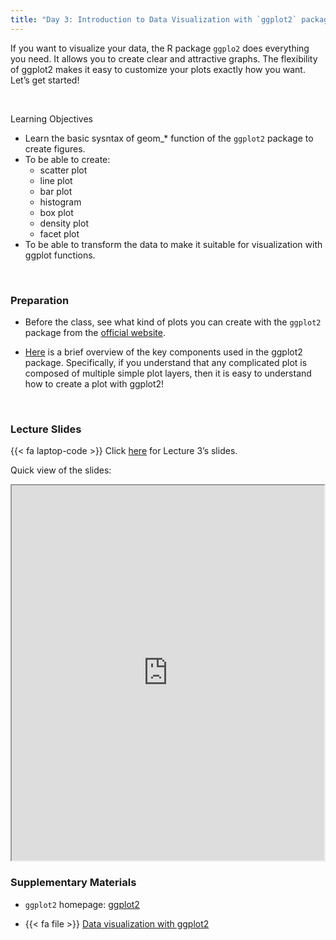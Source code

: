 ```yaml
---
title: "Day 3: Introduction to Data Visualization with `ggplot2` package"
---
```


If you want to visualize your data, the R package `ggplo2` does everything you need. It allows you to create clear and attractive graphs. The flexibility of ggplot2 makes it easy to customize your plots exactly how you want. Let's get started!

<br>

:::{.goals}
::::{.goals-header}
Learning Objectives
::::
::::{.goals-container}
+ Learn the basic sysntax of geom_* function of the `ggplot2` package to create figures. 
+ To be able to create:
  + scatter plot
  + line plot
  + bar plot
  + histogram
  + box plot
  + density plot
  + facet plot
+ To be able to transform the data to make it suitable for visualization with ggplot functions.
::::
:::

<br>

### Preparation

+ Before the class, see what kind of plots you can create with the `ggplot2` package from the [official website](https://r-graph-gallery.com/all-graphs.html){target="_blank"}.

+ [Here](https://ggplot2.tidyverse.org/articles/ggplot2.html){target="_blank"} is a brief overview of the key components used in the ggplot2 package. Specifically, if you understand that any complicated plot is composed of multiple simple plot layers, then it is easy to understand how to create a plot with ggplot2!

<br>

### Lecture Slides

{{< fa laptop-code >}}  Click [here](https://shunkei3.github.io/R-slides/Lec_notes/Lec3/Lec3.html){target="_blank"} for Lecture 3's slides.


Quick view of the slides:


```{=html}
<div style="display: flex; justify-content: center;"> 
<iframe width="900" height="600" src="https://shunkei3.github.io/R-slides/Lec_notes/Lec3/Lec3.html" title="Webpage example"></iframe>
</div>
```

### Supplementary Materials

+ `ggplot2` homepage: [ggplot2](https://ggplot2.tidyverse.org/){target="_blank"}

+ {{< fa file >}} [Data visualization with ggplot2](https://posit.co/wp-content/uploads/2022/10/data-visualization-1.pdf){target="_blank"}


<!-- ::: {.callout-note}
**Note:**
::: -->
